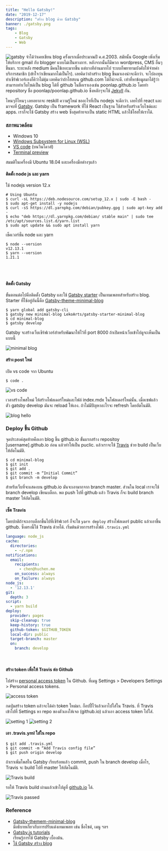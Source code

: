 ```yaml
---
title: "Hello Gatsby!"
date: "2019-12-17"
description: "สร้าง blog ด้วย Gatsby"
banner: ./gatsby.png
tags:
    - Blog
    - Gatsby
    - Web
---
```


![gatsby](./gatsby.png)
จำได้ว่าเคยเขียน blog ครั้งแรกเมื่อประมาณปี ค.ศ.2003. สมัยนั้น Google เพิ่งเริ่มให้บริการ gmail กับ blogger แบบไม่เป็นทางการ. หลังจากนั้นก็มีพวก wordpress, CMS อื่นๆขึ้นมา. ระยะหลัง medium มีคนใช้เยอะมากขึ้น แต่บางทีอ่านมากไป ระบบก็พยายามบังคับให้จ่ายค่าบริการสมาชิก (เข้าใจว่าเขียนมากไม่เป็นไร). 
เลยคิดว่าถ้าสร้าง blog ขึ้นมาเองน่าจะดีกว่า. จะไปลงทุนทำเซิร์ฟเวอร์เองก็คิว่าไม่คุ้ม เลยคิดว่าถ้าโฮสบน github.com ได้ก็น่าจะดี. เท่าที่หาข้อมูลมาได้รู้ว่าสามารถทำเว็บไซด์เป็น blog ได้ที่ github ในชื่อเราเองเช่น poonlap.github.io โดยทำ repository ชื่อ 
poonlap/poonlap.github.io ซึ่งหลักๆจะใช้ [Jekyll](https://medium.com/20percentwork/creating-your-blog-for-free-using-jekyll-github-pages-dba37272730a) กัน. 

ไหนๆก็ไหนๆ เลยอยากจะ reskill ความรู้ใหม่ ขออะไรที่เป็น nodejs จะดีกว่า. เลยไปที่ react และมาจบที่ [Gatsby](https://www.gatsbyjs.org/).
Gatsby เป็น framework ที่ใช้ React เป็นฐาน ใช้สำหรับสร้างเว็บไซด์และ apps. เราก็จะใช้ Gatsby สร้าง web ซึ่งสุดท้ายจะเป็น static HTML แล้วใช้โฮสให้เราได้.

### สภาพแวดล้อม
- Windows 10
- [Windows Subsystem for Linux (WSL)](https://docs.microsoft.com/en-us/windows/wsl/install-win10) 
- [VS code](https://code.visualstudio.com/) (บนวินโดวส์)
- [Terminal preview](https://devblogs.microsoft.com/commandline/windows-terminal-preview-v0-7-release/)

สมมติในเครื่องมี Ubuntu 18.04 และเครื่องมือต่างๆแล้ว

#### ติดตั้ง node js และ yarn
ใช้ nodejs version 12.x

```:title=bash
# Using Ubuntu
$ curl -sL https://deb.nodesource.com/setup_12.x | sudo -E bash -
$ sudo apt-get install -y nodejs
$ curl -sS https://dl.yarnpkg.com/debian/pubkey.gpg | sudo apt-key add -
$ echo "deb https://dl.yarnpkg.com/debian/ stable main" | sudo tee /etc/apt/sources.list.d/yarn.list
$ sudo apt update && sudo apt install yarn
```
เช็คเวอร์ชั่น node และ yarn
```:title=bash
$ node --version
v12.13.1
$ yarn --version
1.21.1
```
 
<br/><br/>

#### ติดตั้ง Gatsby
ขั้นตอนต่อไปคือติดตั้ง Gatsby และใช้ [Gatsby starter](https://www.gatsbyjs.org/starters/?v=2) เป็นเทมเพลทสำหรับสร้าง blog. Starter ที่ใช้อยู่อันนี้คือ [Gatsby-theme-minimal-blog](https://www.gatsbyjs.org/packages/@lekoarts/gatsby-theme-minimal-blog/)

```:title=bash
$ yarn global add gatsby-cli
$ gatsby new minimal-blog LekoArts/gatsby-starter-minimal-blog
$ cd minimal-blog
$ gatsby develop
```
Gatsby จะสร้างเว็บเซิร์ฟเวอร์สำหรับพัฒนาให้ไว้ที่ port 8000 ถ้าเปิดหน้าเว็บเข้าไปดูจะเห็นเป็นแบบนี้

![minimal blog](./lupin.png)


#### สร้าง post ใหม่
เปิด vs code จาก Ubuntu
```:title=bash
$ code .
```
![vs code](./vscode.png)

เวลาสร้างโพสใหม่ ให้สร้างโฟลเดอร์ใหม่และไฟล์ index.mdx ในโฟลเดอร์ใหม่นั้น. เมื่อเซฟแล้ว ตัว gatsby develop มันจะ reload ให้เอง. ถ้าไม่มีปัญหาอะไรจะ refresh โดยอัตโนมัติ.

![blog hello](./blog-hello.png)

### Deploy ขึ้น Github
จุดประสงค์สุดท้ายคือเอา blog ขึ้น github.io ขั้นแรกสร้าง repositoy [username].github.io ก่อน แล้วทำให้เป็น puclic. แล้วเราจะใช้ [Travis](https://travis-ci.org/) ช่วย build เป็นเว็บให้อัตโนมัติ. 

```:title=bash
$ cd minimal-blog
$ git init
$ git add .
$ git commit -m “Initial Commit”
$ git branch -m develop
```
สำหรับเว็บที่จะแสดงบน github.io มันจะเอามากจาก branch master. ส่วนใน local เราจะใช้ branch develop เขียนบล็อก. พอ push ไปที่ github แล้ว Travis ก็จะ build branch master ให้อัตโนมัติ.

#### เซ็ต Travis
โดยปกติถ้าจะเอาบล็อกขึ้นไปที่เซิร์ฟเวอร์ ก็จะใช `yarn deploy` สร้างโฟลเดอร์ public แล้วเอาขึ้น github. ซึ่งตรงนี้ใช้ Travis ด้วยได้. เริ่มต้นด้วยการสร้างไฟล์ `.travis.yml`

```yml
language: node_js
cache:
  directories:
    - ~/.npm
notifications:
  email:
    recipients:
      - chen@huchen.me
    on_success: always
    on_failure: always
node_js:
  - '12.13.1'
git:
  depth: 3
script:
  - yarn build
deploy:
  provider: pages
  skip-cleanup: true
  keep-history: true
  github-token: $GITHUB_TOKEN
  local-dir: public
  target-branch: master
  on:
    branch: develop
```

<br/><bt/>

 #### สร้าง token เพื่อให้ Travis ต่อ Github 
 ไปสร้าง [personal access token](https://help.github.com/en/github/authenticating-to-github/creating-a-personal-access-token-for-the-command-line) ใน Github. ที่เมนู Settings > Developers Settings > Personal access tokens.

 ![access token](./access-token.png)

 กดปุ่มสร้าง token แล้วจะได้ค่า token ใหม่มา. ก็อปปี้ไว้แล้วเอาไปใส่ใน Travis. ที่ Travis เข้าไปที่ Settings หา repo ของตัวเองให้เจอ (github.io) แล้วเอา access token ไปใส่.

![setting 1](./travis-repo.png)
![setting 2](./travis-setting.png)

#### เอา .travis.yml ใส่ใน repo

```:title=bash
$ git add .travis.yml
$ git commit -m “Add Travis config file”
$ git push origin develop
```

ถ้าเราเพิ่มโพสใน Gatsby เรียบร้อยแล้ว commit, push ใน branch develop เมื่อไร, Travis จะ build ไปที่ master ให้อัตโนมัติ.

![Travis build](./travis-build.png) 


รอให้ Travis build ผ่านแล้วเข้าไปดูที่ [github.io](https://poonlap.github.io) ได้.

![Travis passed](./travis-pass.png)

### Reference
- [Gatsby-themem-minimal-blog](https://www.gatsbyjs.org/packages/@lekoarts/gatsby-theme-minimal-blog/)<br/>
มีอธิบายเกี่ยวกับการปรับแต่งเทมเพลท เช่น ชื่อไซต์, เมนู ฯลฯ
- [Gatsby.js tutorials](https://www.gatsbyjs.org/tutorial/)<br/>
เรียนรู้การใช้ Gatsby เบื้องต้น.
- [ใช้ Gatsby สร้าง blog](https://www.freecodecamp.org/news/how-to-write-a-blog-using-gatsby-from-your-phone-e92a99851a04/)


